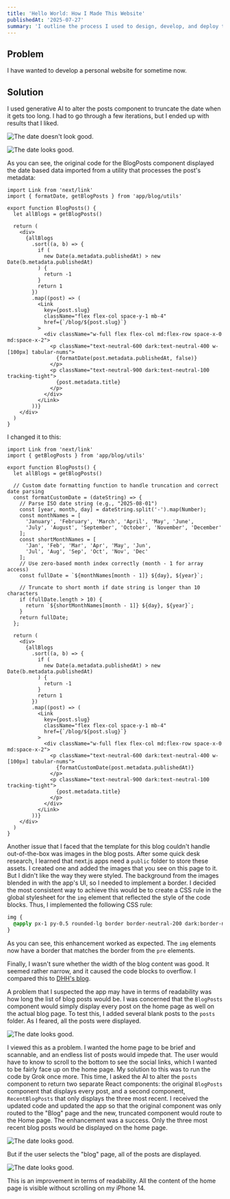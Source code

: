 ```yaml
---
title: 'Hello World: How I Made This Website'
publishedAt: '2025-07-27'
summary: 'I outline the process I used to design, develop, and deploy this website.'
---
```


## Problem

I have wanted to develop a personal website for sometime now.

## Solution

I used generative AI to alter the posts component to truncate the date when it gets too long. I had to go through a few iterations, but I ended up with results that I liked.

![The date doesn't look good.](/images/bad-date.png "Optional title")

![The date looks good.](/images/good-date.png "Optional title")

As you can see, the original code for the BlogPosts component displayed the date based data imported from a utility that processes the post's metadata:

```tsx
import Link from 'next/link'
import { formatDate, getBlogPosts } from 'app/blog/utils'

export function BlogPosts() {
  let allBlogs = getBlogPosts()

  return (
    <div>
      {allBlogs
        .sort((a, b) => {
          if (
            new Date(a.metadata.publishedAt) > new Date(b.metadata.publishedAt)
          ) {
            return -1
          }
          return 1
        })
        .map((post) => (
          <Link
            key={post.slug}
            className="flex flex-col space-y-1 mb-4"
            href={`/blog/${post.slug}`}
          >
            <div className="w-full flex flex-col md:flex-row space-x-0 md:space-x-2">
              <p className="text-neutral-600 dark:text-neutral-400 w-[100px] tabular-nums">
                {formatDate(post.metadata.publishedAt, false)}
              </p>
              <p className="text-neutral-900 dark:text-neutral-100 tracking-tight">
                {post.metadata.title}
              </p>
            </div>
          </Link>
        ))}
    </div>
  )
}
```

I changed it to this:
```tsx
import Link from 'next/link'
import { getBlogPosts } from 'app/blog/utils'

export function BlogPosts() {
  let allBlogs = getBlogPosts()

  // Custom date formatting function to handle truncation and correct date parsing
  const formatCustomDate = (dateString) => {
    // Parse ISO date string (e.g., "2025-08-01")
    const [year, month, day] = dateString.split('-').map(Number);
    const monthNames = [
      'January', 'February', 'March', 'April', 'May', 'June',
      'July', 'August', 'September', 'October', 'November', 'December'
    ];
    const shortMonthNames = [
      'Jan', 'Feb', 'Mar', 'Apr', 'May', 'Jun',
      'Jul', 'Aug', 'Sep', 'Oct', 'Nov', 'Dec'
    ];
    // Use zero-based month index correctly (month - 1 for array access)
    const fullDate = `${monthNames[month - 1]} ${day}, ${year}`;
    
    // Truncate to short month if date string is longer than 10 characters
    if (fullDate.length > 10) {
      return `${shortMonthNames[month - 1]} ${day}, ${year}`;
    }
    return fullDate;
  };

  return (
    <div>
      {allBlogs
        .sort((a, b) => {
          if (
            new Date(a.metadata.publishedAt) > new Date(b.metadata.publishedAt)
          ) {
            return -1
          }
          return 1
        })
        .map((post) => (
          <Link
            key={post.slug}
            className="flex flex-col space-y-1 mb-4"
            href={`/blog/${post.slug}`}
          >
            <div className="w-full flex flex-col md:flex-row space-x-0 md:space-x-2">
              <p className="text-neutral-600 dark:text-neutral-400 w-[100px] tabular-nums">
                {formatCustomDate(post.metadata.publishedAt)}
              </p>
              <p className="text-neutral-900 dark:text-neutral-100 tracking-tight">
                {post.metadata.title}
              </p>
            </div>
          </Link>
        ))}
    </div>
  )
}
```

Another issue that I faced that the template for this blog couldn't handle out-of-the-box was images in the blog posts. After some quick desk research, I learned that next.js apps need a `public` folder to store these assets. I created one and added the images that you see on this page to it. But I didn't like the way they were styled. The background from the images blended in with the app's UI, so I needed to implement a border. I decided the most consistent way to achieve this would be to create a CSS rule in the global stylesheet for the `img` element that reflected the style of the code blocks. Thus, I implemented the following CSS rule:

```css
img {
  @apply px-1 py-0.5 rounded-lg border border-neutral-200 dark:border-neutral-900 overflow-hidden;
}
```

As you can see, this enhancement worked as expected. The `img` elements now have a border that matches the border from the `pre` elements.

Finally, I wasn't sure whether the width of the blog content was good. It seemed rather narrow, and it caused the code blocks to overflow. I compared this to [DHH's blog](https://world.hey.com/dhh/the-6-hours-of-lex-888cbf16).

A problem that I suspected the app may have in terms of readability was how long the list of blog posts would be. I was concerned that the `BlogPosts` component would simply display every post on the home page as well on the actual blog page. To test this, I added several blank posts to the `posts` folder. As I feared, all the posts were displayed.

![The date looks good.](/images/too-many-blog-posts.png "Optional title")

I viewed this as a problem. I wanted the home page to be brief and scannable, and an endless list of posts would impede that. The user would have to know to scroll to the bottom to see the social links, which I wanted to be fairly face up on the home page. My solution to this was to run the code by Grok once more. This time, I asked the AI to alter the `posts` component to return two separate React components: the original `BlogPosts` component that displays every post, and a second component, `RecentBlogPosts` that only displays the three most recent. I received the updated code and updated the app so that the original component was only routed to the "Blog" page and the new, truncated component would route to the Home page. The enhancement was a success. Only the three most recent blog posts would be displayed on the home page.

![The date looks good.](/images/enough-blog-posts.png "Optional title")

But if the user selects the "blog" page, all of the posts are displayed.

![The date looks good.](/images/all-the-blog-posts.png "Optional title")

This is an improvement in terms of readability. All the content of the home page is visible without scrolling on my iPhone 14.